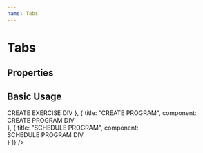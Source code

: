 ```yaml
---
name: Tabs
---
```



# Tabs

## Properties

<PropsTable of={Tabs} />

## Basic Usage

<Playground>
  <Tabs
    tabs={[
      {
        title: "CREATE EXERCISE",
        component: <div>CREATE EXERCISE DIV</div>
      },
      {
        title: "CREATE PROGRAM",
        component: <div>CREATE PROGRAM DIV </div>
      },
      {
        title: "SCHEDULE PROGRAM",
        component: <div>SCHEDULE PROGRAM DIV </div>
      }
    ]} 
  />

</Playground>

